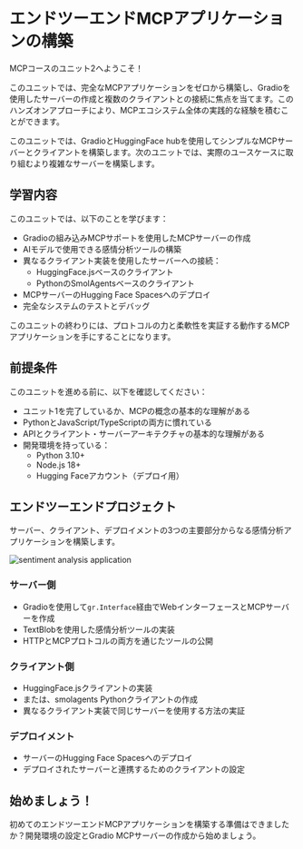 # エンドツーエンドMCPアプリケーションの構築

MCPコースのユニット2へようこそ！

このユニットでは、完全なMCPアプリケーションをゼロから構築し、Gradioを使用したサーバーの作成と複数のクライアントとの接続に焦点を当てます。このハンズオンアプローチにより、MCPエコシステム全体の実践的な経験を積むことができます。

<Tip>

このユニットでは、GradioとHuggingFace hubを使用してシンプルなMCPサーバーとクライアントを構築します。次のユニットでは、実際のユースケースに取り組むより複雑なサーバーを構築します。

</Tip>

## 学習内容

このユニットでは、以下のことを学びます：

- Gradioの組み込みMCPサポートを使用したMCPサーバーの作成
- AIモデルで使用できる感情分析ツールの構築
- 異なるクライアント実装を使用したサーバーへの接続：
  - HuggingFace.jsベースのクライアント
  - PythonのSmolAgentsベースのクライアント  
- MCPサーバーのHugging Face Spacesへのデプロイ
- 完全なシステムのテストとデバッグ

このユニットの終わりには、プロトコルの力と柔軟性を実証する動作するMCPアプリケーションを手にすることになります。

## 前提条件

このユニットを進める前に、以下を確認してください：

- ユニット1を完了しているか、MCPの概念の基本的な理解がある
- PythonとJavaScript/TypeScriptの両方に慣れている
- APIとクライアント・サーバーアーキテクチャの基本的な理解がある
- 開発環境を持っている：
  - Python 3.10+
  - Node.js 18+
  - Hugging Faceアカウント（デプロイ用）

## エンドツーエンドプロジェクト

サーバー、クライアント、デプロイメントの3つの主要部分からなる感情分析アプリケーションを構築します。

![sentiment analysis application](https://huggingface.co/datasets/mcp-course/images/resolve/main/unit2/1.png)

### サーバー側

- Gradioを使用して`gr.Interface`経由でWebインターフェースとMCPサーバーを作成
- TextBlobを使用した感情分析ツールの実装
- HTTPとMCPプロトコルの両方を通じたツールの公開

### クライアント側

- HuggingFace.jsクライアントの実装
- または、smolagents Pythonクライアントの作成
- 異なるクライアント実装で同じサーバーを使用する方法の実証

### デプロイメント

- サーバーのHugging Face Spacesへのデプロイ
- デプロイされたサーバーと連携するためのクライアントの設定

## 始めましょう！

初めてのエンドツーエンドMCPアプリケーションを構築する準備はできましたか？開発環境の設定とGradio MCPサーバーの作成から始めましょう。